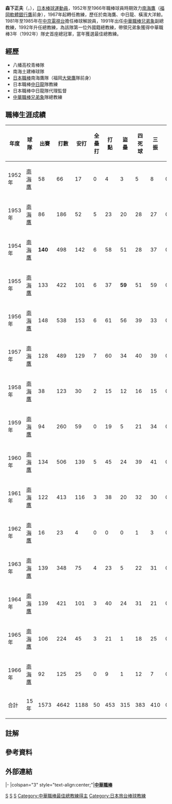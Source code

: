 '''森下正夫'''{{notetag|1=選手時期1952年至1958年登錄名為「森下正夫」。1959年起曾以「森下整鎮」（{{jpn|j=森下 整鎮|hg=もりした のぶやす|rm=Morishita Nobuyasu}}）與「森下正弘」做為登錄姓名。}}（{{jpn|j=森下 正夫|hg=もりした まさお|rm=Morishita Masao}}，{{bd|1933年|9月4日|2018年|10月26日|catIdx=Morishita}}），[[日本|日本]][[棒球運動員|棒球運動員]]，1952年至1966年職棒球員時期效力[[南海鷹|南海鷹]]（[[福岡軟體銀行鷹|福岡軟體銀行鷹]]前身），1967年起轉任教練，歷任於南海鷹、中日龍、橫濱大洋鯨。1981年至1985年在[[中京電視台|中京電視台]]擔任棒球解說員，1991年出任[[中華職棒|中華職棒]][[兄弟象|兄弟象]]副總教練，1992年升任總教練，為該隊第一位外國籍總教練，帶領兄弟象獲得中華職棒3年（1992年）隊史首座總冠軍，當年獲選最佳總教練。

==經歷==
*八幡高校青棒隊 
*南海土建棒球隊 
*[[日本職棒|日本職棒]]南海鷹隊（福岡[[大榮鷹|大榮鷹]]隊前身）
*日本職棒[[中日龍|中日龍]]隊教練 
*日本職棒中日龍隊代理監督 
*[[中華職棒|中華職棒]][[兄弟象|兄弟象]]隊總教練

==職棒生涯成績==
{| class="wikitable"
|- 
!年度!!球隊!!出賽!!打數!!安打!!全壘打!!打點!!盜壘!!四死球!!三振!!打率
|- align=middle
|1952年||[[福岡軟體銀行鷹|南海鷹]]||58||66||17||0||4||3||5||8||0.258
|- align=middle
|1953年||[[福岡軟體銀行鷹|南海鷹]]||86||186||52||5||23||20||28||27||0.280
|- align=middle
|1954年||[[福岡軟體銀行鷹|南海鷹]]||'''140'''||498||142||6||58||51||28||37||0.285
|- align=middle
|1955年||[[福岡軟體銀行鷹|南海鷹]]||133||422||101||6||37||'''59'''||51||59||0.239
|- align=middle
|1956年||[[福岡軟體銀行鷹|南海鷹]]||148||538||153||6||61||56||39||33||0.284
|- align=middle
|1957年||[[福岡軟體銀行鷹|南海鷹]]||128||489||129||7||60||34||40||39||0.264
|- align=middle
|1958年||[[福岡軟體銀行鷹|南海鷹]]||38||123||30||2||15||12||16||15||0.244
|- align=middle
|1959年||[[福岡軟體銀行鷹|南海鷹]]||94||260||59||0||19||5||21||34||0.227
|- align=middle
|1960年||[[福岡軟體銀行鷹|南海鷹]]||134||506||139||5||45||24||39||41||0.275
|- align=middle
|1961年||[[福岡軟體銀行鷹|南海鷹]]||122||413||116||3||38||20||32||30||0.281
|- align=middle
|1962年||[[福岡軟體銀行鷹|南海鷹]]||16||23||4||0||0||0||1||3||0.174
|- align=middle
|1963年||[[福岡軟體銀行鷹|南海鷹]]||139||348||75||4||23||5||22||31||0.216
|- align=middle
|1964年||[[福岡軟體銀行鷹|南海鷹]]||139||421||101||3||40||24||31||21||0.240
|- align=middle
|1965年||[[福岡軟體銀行鷹|南海鷹]]||106||224||45||3||21||1||18||25||0.201
|- align=middle
|1966年||[[福岡軟體銀行鷹|南海鷹]]||92||125||25||0||9||1||12||7||0.200
|- align=center style="color:black; background-color:yellow"
|合計||15年||1573||4642||1188||50||453||315||383||410||0.256
|}

==註解==
{{notefoot}}

==參考資料==
{{reflist}}

==外部連結==
{{台灣棒球維基館}}
{{start box}}
{{s-sports}}
|-
|colspan="3" style="text-align:center;"|'''[[中華職棒|中華職棒]]'''
{{s-before|[[曾紀恩|曾紀恩]]}}
{{s-title|[[兄弟象總教練列表|兄弟象總教練]]|1991年11月15日－1992年11月7日}}
{{s-after|[[山根俊英|山根俊英]]}}
{{end box}}

{{兄弟象1992年中華職棒總冠軍}}
{{中信兄弟}}
{{台灣大賽歷屆冠軍總教練}}

[[Category:福岡軟銀鷹隊球員|S]]
[[Category:兄弟象隊總教練|S]]
[[Category:兄弟象隊教練|S]]
[[Category:中華職棒最佳總教練得主|Category:中華職棒最佳總教練得主]]
[[Category:日本旅台棒球教練|Category:日本旅台棒球教練]]